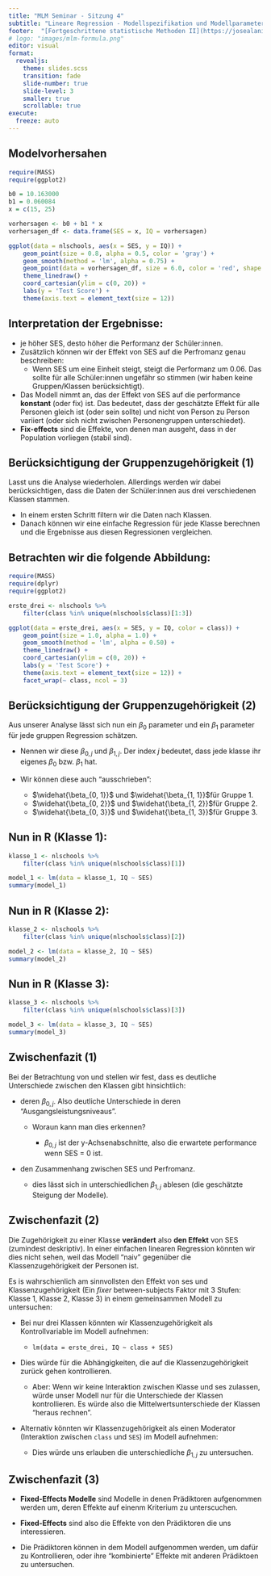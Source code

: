 ```yaml
---
title: "MLM Seminar - Sitzung 4"
subtitle: "Lineare Regression - Modellspezifikation und Modellparameter"
footer:  "[Fortgeschrittene statistische Methoden II](https://josealanis.github.io/stats-website-template/)"
# logo: "images/mlm-formula.png"
editor: visual
format: 
  revealjs:
    theme: slides.scss
    transition: fade
    slide-number: true
    slide-level: 3
    smaller: true
    scrollable: true
execute:
  freeze: auto
---
```


## Modelvorhersahen

```r
require(MASS)
require(ggplot2)

b0 = 10.163000
b1 = 0.060084
x = c(15, 25)

vorhersagen <- b0 + b1 * x
vorhersagen_df <- data.frame(SES = x, IQ = vorhersagen)

ggplot(data = nlschools, aes(x = SES, y = IQ)) +
    geom_point(size = 0.8, alpha = 0.5, color = 'gray') +
    geom_smooth(method = 'lm', alpha = 0.75) +
    geom_point(data = vorhersagen_df, size = 6.0, color = 'red', shape = 8) +
    theme_linedraw() +
    coord_cartesian(ylim = c(0, 20)) +
    labs(y = 'Test Score') +
    theme(axis.text = element_text(size = 12))
```

## Interpretation der Ergebnisse:

- je höher SES, desto höher die Performanz der Schüler:innen.
- Zusätzlich können wir der Effekt von SES auf die Perfromanz genau beschreiben:
  - Wenn SES um eine Einheit steigt, steigt die Performanz um  0.06. Das sollte für alle Schüler:innen ungefähr so stimmen (wir haben keine Gruppen/Klassen berücksichtigt).
- Das Modell nimmt an, das der Effekt von SES auf die performance **konstant** (oder fix) ist. Das bedeutet, dass der geschätzte Effekt für alle Personen gleich ist (oder sein sollte) und nicht von Person zu Person variiert (oder sich nicht zwischen Personengruppen unterschiedet).
- **Fix-effects** sind die Effekte, von denen man ausgeht, dass in der Population vorliegen (stabil sind).

## Berücksichtigung der Gruppenzugehörigkeit (1)

Lasst uns die Analyse wiederholen. Allerdings werden wir dabei berücksichtigen,
dass die Daten der Schüler:innen aus drei verschiedenen Klassen stammen.

- In einem ersten Schritt filtern wir die Daten nach Klassen.
- Danach können wir eine einfache Regression für jede Klasse berechnen und
die Ergebnisse aus diesen Regressionen vergleichen.

## Betrachten wir die folgende Abbildung:

```r
require(MASS)
require(dplyr)
require(ggplot2)

erste_drei <- nlschools %>%
    filter(class %in% unique(nlschools$class)[1:3])

ggplot(data = erste_drei, aes(x = SES, y = IQ, color = class)) +
    geom_point(size = 1.0, alpha = 1.0) +
    geom_smooth(method = 'lm', alpha = 0.50) +
    theme_linedraw() +
    coord_cartesian(ylim = c(0, 20)) +
    labs(y = 'Test Score') +
    theme(axis.text = element_text(size = 12)) +
    facet_wrap(~ class, ncol = 3)
```

## Berücksichtigung der Gruppenzugehörigkeit (2)

Aus unserer Analyse lässt sich nun ein $\beta_{0}$ parameter und ein $\beta_{1}$ parameter
für jede gruppen Regression schätzen.

- Nennen wir diese $\beta_{0, j}$ und $\beta_{1, j}$. Der index $j$ bedeutet,
dass jede klasse ihr eigenes $\beta_{0}$ bzw. $\beta_{1}$ hat.

- Wir können diese auch “ausschrieben":

  - $\widehat{\beta_{0, 1}}$ und $\widehat{\beta_{1, 1}}$für Gruppe 1.
  - $\widehat{\beta_{0, 2}}$ und $\widehat{\beta_{1, 2}}$für Gruppe 2.
  - $\widehat{\beta_{0, 3}}$ und $\widehat{\beta_{1, 3}}$für Gruppe 3.

## Nun in R (Klasse 1):

```r
klasse_1 <- nlschools %>%
    filter(class %in% unique(nlschools$class)[1])

model_1 <- lm(data = klasse_1, IQ ~ SES)
summary(model_1)
```

## Nun in R (Klasse 2):

```r
klasse_2 <- nlschools %>%
    filter(class %in% unique(nlschools$class)[2])

model_2 <- lm(data = klasse_2, IQ ~ SES)
summary(model_2)
```

## Nun in R (Klasse 3):

```r
klasse_3 <- nlschools %>%
    filter(class %in% unique(nlschools$class)[3])

model_3 <- lm(data = klasse_3, IQ ~ SES)
summary(model_3)
```
## Zwischenfazit (1)

Bei der Betrachtung von  und  stellen wir fest, dass es deutliche Unterschiede
zwischen den Klassen gibt hinsichtlich:

- deren $\beta_{0, j}$. Also deutliche Unterschiede in deren "Ausgangsleistungsniveaus".

  - Woraun kann man dies erkennen?

    - $\beta_{0, j}$ ist der y-Achsenabschnitte, also die erwartete performance wenn SES = 0 ist.

- den Zusammenhang zwischen SES und Perfromanz.

  - dies lässt sich in unterschiedlichen $\beta_{1, j}$ ablesen (die geschätzte Steigung der Modelle).

## Zwischenfazit (2)

Die Zugehörigkeit zu einer Klasse **verändert** also **den Effekt** von SES (zumindest deskriptiv).
In einer einfachen linearen Regression könnten wir dies nicht sehen, weil das Modell “naiv” gegenüber die Klassenzugehörigkeit der Personen ist.

Es is wahrschienlich am sinnvollsten den Effekt von ses und Klassenzugehörigkeit (Ein *fixer* between-subjects Faktor mit 3 Stufen: Klasse 1, Klasse 2, Klasse 3) in einem gemeinsammen Modell zu untersuchen:

- Bei nur drei Klassen könnten wir Klassenzugehörigkeit als Kontrollvariable im Modell aufnehmen:

  - `lm(data = erste_drei, IQ ~ class + SES)`

- Dies würde für die Abhängigkeiten, die auf die Klassenzugehörigkeit zurück gehen kontrollieren.

  - Aber: Wenn wir keine Interaktion zwischen Klasse und ses zulassen, würde unser Modell nur für die Unterschiede der Klassen kontrollieren. Es würde also die Mittelwertsunterschiede der Klassen “heraus rechnen”.

- Alternativ könnten wir Klassenzugehörigkeit als einen Moderator (Interaktion zwischen `class` und `SES`) im Modell aufnehmen:

  - Dies würde uns erlauben die unterschiedliche $\beta_{1, j}$ zu untersuchen.

## Zwischenfazit (3)

- **Fixed-Effects Modelle** sind Modelle in denen Prädiktoren aufgenommen werden um, deren Effekte auf einenm Kriterium zu unterscuchen.

- **Fixed-Effects** sind also die Effekte von den Prädiktoren die uns interessieren.

- Die Prädiktoren können in dem Modell aufgenommen werden, um dafür zu Kontrollieren, oder ihre “kombinierte” Effekte mit anderen Prädiktoen zu untersuchen.